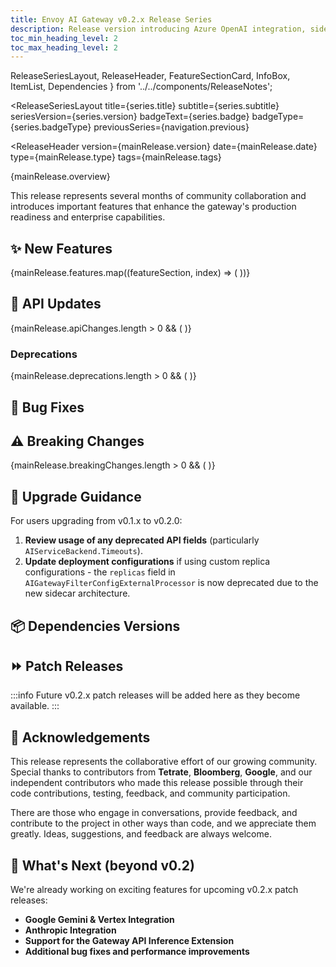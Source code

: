 ```yaml
---
title: Envoy AI Gateway v0.2.x Release Series
description: Release version introducing Azure OpenAI integration, sidecar architecture, cross-backend failover, and enhanced CLI tools
toc_min_heading_level: 2
toc_max_heading_level: 2
---
```


  ReleaseSeriesLayout,
  ReleaseHeader,
  FeatureSectionCard,
  InfoBox,
  ItemList,
  Dependencies
} from '../../components/ReleaseNotes';


<ReleaseSeriesLayout
  title={series.title}
  subtitle={series.subtitle}
  seriesVersion={series.version}
  badgeText={series.badge}
  badgeType={series.badgeType}
  previousSeries={navigation.previous}
>

<ReleaseHeader
  version={mainRelease.version}
  date={mainRelease.date}
  type={mainRelease.type}
  tags={mainRelease.tags}
>

{mainRelease.overview}

This release represents several months of community collaboration and introduces important features that enhance the gateway's production readiness and enterprise capabilities.

</ReleaseHeader>

## ✨ New Features

{mainRelease.features.map((featureSection, index) => (
  <FeatureSectionCard key={index} section={featureSection} />
))}

## 🔗 API Updates

{mainRelease.apiChanges.length > 0 && (
  <ItemList items={mainRelease.apiChanges} />
)}

### Deprecations
{mainRelease.deprecations.length > 0 && (
  <ItemList items={mainRelease.deprecations} />
)}

## 🐛 Bug Fixes

<ItemList items={mainRelease.bugFixes} />

## ⚠️ Breaking Changes

{mainRelease.breakingChanges.length > 0 && (
  <ItemList items={mainRelease.breakingChanges} />
)}

## 📖 Upgrade Guidance

For users upgrading from v0.1.x to v0.2.0:

1. **Review usage of any deprecated API fields** (particularly `AIServiceBackend.Timeouts`).
1. **Update deployment configurations** if using custom replica configurations - the `replicas` field in `AIGatewayFilterConfigExternalProcessor` is now deprecated due to the new sidecar architecture.

## 📦 Dependencies Versions

<Dependencies dependencies={mainRelease.dependencies} />

## ⏩ Patch Releases

:::info
Future v0.2.x patch releases will be added here as they become available.
:::

## 🙏 Acknowledgements

This release represents the collaborative effort of our growing community. Special thanks to contributors from **Tetrate**, **Bloomberg**, **Google**, and our independent contributors who made this release possible through their code contributions, testing, feedback, and community participation.

There are those who engage in conversations, provide feedback, and contribute to the project in other ways than code, and we appreciate them greatly. Ideas, suggestions, and feedback are always welcome.


## 🔮 What's Next (beyond v0.2)

We're already working on exciting features for upcoming v0.2.x patch releases:

- **Google Gemini & Vertex Integration**
- **Anthropic Integration**
- **Support for the Gateway API Inference Extension**
- **Additional bug fixes and performance improvements**


</ReleaseSeriesLayout>
